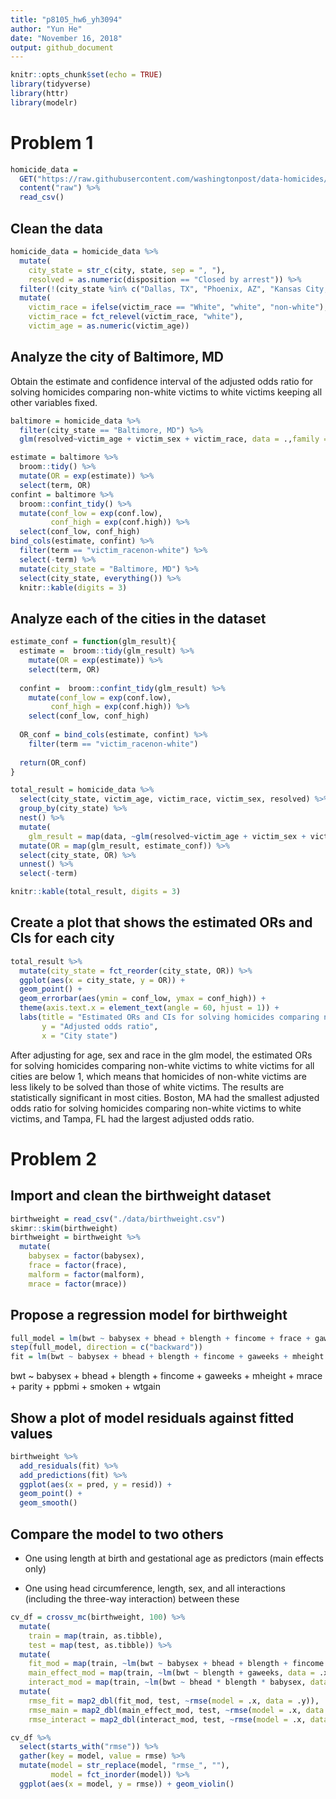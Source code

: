 ```yaml
---
title: "p8105_hw6_yh3094"
author: "Yun He"
date: "November 16, 2018"
output: github_document
---
```


```r
knitr::opts_chunk$set(echo = TRUE)
library(tidyverse)
library(httr)
library(modelr)
```

# Problem 1

```r
homicide_data = 
  GET("https://raw.githubusercontent.com/washingtonpost/data-homicides/master/homicide-data.csv") %>% 
  content("raw") %>% 
  read_csv()
```

## Clean the data

```r
homicide_data = homicide_data %>% 
  mutate(
    city_state = str_c(city, state, sep = ", "),
    resolved = as.numeric(disposition == "Closed by arrest")) %>% 
  filter(!(city_state %in% c("Dallas, TX", "Phoenix, AZ", "Kansas City, MO", "Tulsa, AL"))) %>% 
  mutate(
    victim_race = ifelse(victim_race == "White", "white", "non-white"),
    victim_race = fct_relevel(victim_race, "white"),
    victim_age = as.numeric(victim_age))
```

## Analyze the city of Baltimore, MD

Obtain the estimate and confidence interval of the adjusted odds ratio for solving homicides comparing non-white victims to white victims keeping all other variables fixed.

```r
baltimore = homicide_data %>% 
  filter(city_state == "Baltimore, MD") %>% 
  glm(resolved~victim_age + victim_sex + victim_race, data = .,family = binomial())

estimate = baltimore %>% 
  broom::tidy() %>% 
  mutate(OR = exp(estimate)) %>% 
  select(term, OR)
confint = baltimore %>% 
  broom::confint_tidy() %>% 
  mutate(conf_low = exp(conf.low),
         conf_high = exp(conf.high)) %>% 
  select(conf_low, conf_high)
bind_cols(estimate, confint) %>% 
  filter(term == "victim_racenon-white") %>% 
  select(-term) %>% 
  mutate(city_state = "Baltimore, MD") %>% 
  select(city_state, everything()) %>% 
  knitr::kable(digits = 3)
```

## Analyze each of the cities in the dataset

```r
estimate_conf = function(glm_result){
  estimate =  broom::tidy(glm_result) %>% 
    mutate(OR = exp(estimate)) %>% 
    select(term, OR)
  
  confint =  broom::confint_tidy(glm_result) %>% 
    mutate(conf_low = exp(conf.low),
         conf_high = exp(conf.high)) %>% 
    select(conf_low, conf_high)
  
  OR_conf = bind_cols(estimate, confint) %>% 
    filter(term == "victim_racenon-white")
  
  return(OR_conf)
}

total_result = homicide_data %>% 
  select(city_state, victim_age, victim_race, victim_sex, resolved) %>% 
  group_by(city_state) %>% 
  nest() %>% 
  mutate(
    glm_result = map(data, ~glm(resolved~victim_age + victim_sex + victim_race, data = .x, family = binomial()))) %>%
  mutate(OR = map(glm_result, estimate_conf)) %>% 
  select(city_state, OR) %>% 
  unnest() %>% 
  select(-term)

knitr::kable(total_result, digits = 3)
```

## Create a plot that shows the estimated ORs and CIs for each city

```r
total_result %>%
  mutate(city_state = fct_reorder(city_state, OR)) %>% 
  ggplot(aes(x = city_state, y = OR)) +
  geom_point() +
  geom_errorbar(aes(ymin = conf_low, ymax = conf_high)) +
  theme(axis.text.x = element_text(angle = 60, hjust = 1)) +
  labs(title = "Estimated ORs and CIs for solving homicides comparing non-white victims to white victims for each city",
       y = "Adjusted odds ratio",
       x = "City state")
```

After adjusting for age, sex and race in the glm model, the estimated ORs for solving homicides comparing non-white victims to white victims for all cities are below 1, which means that homicides of non-white victims are less likely to be solved than those of white victims. The results are statistically significant in most cities. Boston, MA had the smallest adjusted odds ratio for solving homicides comparing non-white victims to white victims, and Tampa, FL had the largest adjusted odds ratio. 

# Problem 2

## Import and clean the birthweight dataset

```r
birthweight = read_csv("./data/birthweight.csv")
skimr::skim(birthweight)
birthweight = birthweight %>% 
  mutate(
    babysex = factor(babysex),
    frace = factor(frace),
    malform = factor(malform),
    mrace = factor(mrace))
```

## Propose a regression model for birthweight

```r
full_model = lm(bwt ~ babysex + bhead + blength + fincome + frace + gaweeks + malform + menarche + mheight + momage + mrace + parity + ppbmi + smoken + wtgain, data = birthweight)
step(full_model, direction = c("backward"))
fit = lm(bwt ~ babysex + bhead + blength + fincome + gaweeks + mheight + mrace + parity + ppbmi + smoken + wtgain, data = birthweight)
```

bwt ~ babysex + bhead + blength + fincome + gaweeks + mheight + mrace + parity + ppbmi + smoken + wtgain

## Show a plot of model residuals against fitted values

```r
birthweight %>% 
  add_residuals(fit) %>% 
  add_predictions(fit) %>%
  ggplot(aes(x = pred, y = resid)) +
  geom_point() +
  geom_smooth()
```

## Compare the model to two others

* One using length at birth and gestational age as predictors (main effects only)

* One using head circumference, length, sex, and all interactions (including the three-way interaction) between these 

```r
cv_df = crossv_mc(birthweight, 100) %>%
  mutate(
    train = map(train, as.tibble),
    test = map(test, as.tibble)) %>%
  mutate(
    fit_mod = map(train, ~lm(bwt ~ babysex + bhead + blength + fincome + gaweeks + mheight + mrace + parity + ppbmi + smoken + wtgain, data = .x)),
    main_effect_mod = map(train, ~lm(bwt ~ blength + gaweeks, data = .x)),
    interact_mod = map(train, ~lm(bwt ~ bhead * blength * babysex, data = .x))) %>% 
  mutate(
    rmse_fit = map2_dbl(fit_mod, test, ~rmse(model = .x, data = .y)),
    rmse_main = map2_dbl(main_effect_mod, test, ~rmse(model = .x, data = .y)),
    rmse_interact = map2_dbl(interact_mod, test, ~rmse(model = .x, data = .y)))

cv_df %>% 
  select(starts_with("rmse")) %>% 
  gather(key = model, value = rmse) %>% 
  mutate(model = str_replace(model, "rmse_", ""),
         model = fct_inorder(model)) %>% 
  ggplot(aes(x = model, y = rmse)) + geom_violin()
```


